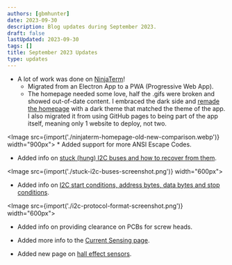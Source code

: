 ```yaml
---
authors: [gbmhunter]
date: 2023-09-30
description: Blog updates during September 2023.
draft: false
lastUpdated: 2023-09-30
tags: []
title: September 2023 Updates
type: updates
---
```


* A lot of work was done on [NinjaTerm](https://ninjaterm.mbedded.ninja/)!
    * Migrated from an Electron App to a PWA (Progressive Web App).
    * The homepage needed some love, half the .gifs were broken and showed out-of-date content. I embraced the dark side and [remade the homepage](https://ninjaterm.mbedded.ninja/) with a dark theme that matched the theme of the app. I also migrated it from using GitHub pages to being part of the app itself, meaning only 1 website to deploy, not two.

<Image src={import('./ninjaterm-homepage-old-new-comparison.webp')} width="900px"></Image>
    * Added support for more ANSI Escape Codes.

* Added info on [stuck (hung) I2C buses and how to recover from them](/electronics/communication-protocols/i2c-communication-protocol/#stuck-i2c-buses).

<Image src={import('./stuck-i2c-buses-screenshot.png')} width="600px"></Image>

* Added info on [I2C start conditions, address bytes, data bytes and stop conditions](/electronics/communication-protocols/i2c-communication-protocol/#protocol-format).

<Image src={import('./i2c-protocol-format-screenshot.png')} width="600px"></Image>

* Added info on providing clearance on PCBs for screw heads.

* Added more info to the [Current Sensing page](/electronics/circuit-design/current-sensing/). 

* Added new page on [hall effect sensors](/electronics/components/hall-effect-sensors/).
